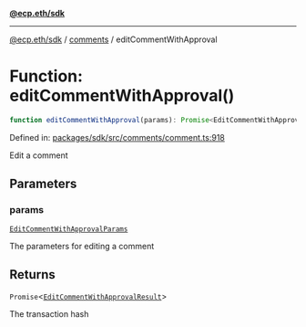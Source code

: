 [**@ecp.eth/sdk**](../../index.mdx)

***

[@ecp.eth/sdk](/sdk-reference/index.mdx) / [comments](/sdk-reference/comments/index.mdx) / editCommentWithApproval

# Function: editCommentWithApproval()

```ts
function editCommentWithApproval(params): Promise<EditCommentWithApprovalResult>;
```

Defined in: [packages/sdk/src/comments/comment.ts:918](https://github.com/ecp-eth/comments-monorepo/blob/main/packages/sdk/src/comments/comment.ts#L918)

Edit a comment

## Parameters

### params

[`EditCommentWithApprovalParams`](/sdk-reference/comments/type-aliases/EditCommentWithApprovalParams.mdx)

The parameters for editing a comment

## Returns

`Promise`\<[`EditCommentWithApprovalResult`](/sdk-reference/comments/type-aliases/EditCommentWithApprovalResult.mdx)\>

The transaction hash
